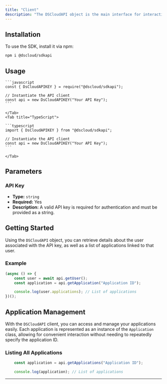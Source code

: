```yaml
---
title: "Client"
description: "The DSCloudAPI object is the main interface for interacting with the DSCloud service. Instantiated with an API key, it provides access to various aspects of the service."
---
```


## Installation

To use the SDK, install it via npm:

```bash
npm i @dscloud/sdkapi
```

## Usage

<Tabs> 
    <Tab title="JavaScript">
    
    ```javascript
    const { DsCloudAPIKEY } = require("@dscloud/sdkapi");

    // Instantiate the API client
    const api = new DsCloudAPIKEY("Your API Key");
    ```
    
    </Tab>
    <Tab title="TypeScript">
    
    ```typescript
    import { DsCloudAPIKEY } from "@dscloud/sdkapi";

    // Instantiate the API client
    const api = new DsCloudAPIKEY("Your API Key");
    ```
    
    </Tab>
</Tabs>

## Parameters

### API Key

- **Type:** `string`  
- **Required:** Yes  
- **Description:** A valid API key is required for authentication and must be provided as a string.

## Getting Started

Using the `DSCloudAPI` object, you can retrieve details about the user associated with the API key, as well as a list of applications linked to that user.

### Example

```javascript
(async () => {
    const user = await api.getUser();
    const application = api.getApplication("Application ID");

    console.log(user.applications); // List of applications
})();
```

## Application Management

With the `DSCloudAPI` client, you can access and manage your applications easily. Each application is represented as an instance of the `Application` class, allowing for convenient interaction without needing to repeatedly specify the application ID.

### Listing All Applications

```javascript
    const application = api.getApplications("Application ID");

    console.log(application); // List of applications
```

---